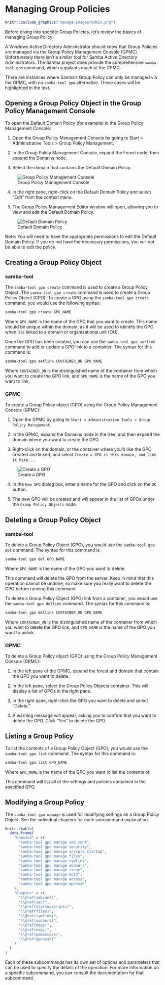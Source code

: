 # Managing Group Policies {#manage}

```r
knitr::include_graphics("manage-images/admin.png")
```

Before diving into specific Group Policies, let's review the basics of managing Group Policy.

A Windows Active Directory Administrator should know that Group Policies are managed via the Group Policy Management Console (GPMC). Unfortunately there isn't a similar tool for Samba Active Directory Administrators. The Samba project does provide the comprehensive `samba-tool gpo` command, which supplants much of the GPMC.

There are instances where Samba's Group Policy can only be managed via the GPMC, with no `samba-tool gpo` alternative. These cases will be highlighted in the text.

## Opening a Group Policy Object in the Group Policy Management Console {#gpopen}

To open the Default Domain Policy (for example) in the Group Policy Management Console:

1. Open the Group Policy Management Console by going to Start > Administrative Tools > Group Policy Management.

2. In the Group Policy Management Console, expand the Forest node, then expand the Domains node.

3. Select the domain that contains the Default Domain Policy.

![Group Policy Management Console](manage-images/gpmc.png)

4. In the right pane, right-click on the Default Domain Policy and select "Edit" from the context menu.

5. The Group Policy Management Editor window will open, allowing you to view and edit the Default Domain Policy.

![Default Domain Policy](manage-images/gpme.png)

Note: You will need to have the appropriate permissions to edit the Default Domain Policy. If you do not have the necessary permissions, you will not be able to edit the policy.

## Creating a Group Policy Object {#gpcreate}

### samba-tool

The `samba-tool gpo create` command is used to create a Group Policy Object.
The `samba-tool gpo create` command is used to create a Group Policy Object (GPO). To create a GPO using the `samba-tool gpo create` command, you would use the following syntax:

```sh
samba-tool gpo create GPO_NAME
```

Where `GPO_NAME` is the name of the GPO that you want to create. This name should be unique within the domain, as it will be used to identify the GPO when it is linked to a domain or organizational unit (OU).

Once the GPO has been created, you can use the `samba-tool gpo setlink` command to add or update a GPO link to a container. The syntax for this command is:

```sh
samba-tool gpo setlink CONTAINER_DN GPO_NAME
```

Where `CONTAINER_DN` is the distinguished name of the container from which you want to create the GPO link, and `GPO_NAME` is the name of the GPO you want to link.

### GPMC

To create a Group Policy object (GPO) using the Group Policy Management Console (GPMC):

1. Open the GPMC by going to `Start > Administrative Tools > Group Policy Management`.

2. In the GPMC, expand the Domains node in the tree, and then expand the domain where you want to create the GPO.

3. Right-click on the domain, or the container where you'd like the GPO created and linked, and select `Create a GPO in this domain, and Link it here...`.

![Create a GPO](manage-images/create.png)

4. In the `New GPO` dialog box, enter a name for the GPO and click on the `OK` button.

5. The new GPO will be created and will appear in the list of GPOs under the `Group Policy Objects` node.

## Deleting a Group Policy Object {#gpdelete}

### samba-tool

To delete a Group Policy Object (GPO), you would use the `samba-tool gpo del` command. The syntax for this command is:

```sh
samba-tool gpo del GPO_NAME
```

Where `GPO_NAME` is the name of the GPO you want to delete.

This command will delete the GPO from the server. Keep in mind that this operation cannot be undone, so make sure you really want to delete the GPO before running this command.

To delete a Group Policy Object (GPO) link from a container, you would use the `samba-tool gpo dellink` command. The syntax for this command is:

```sh
samba-tool gpo dellink CONTAINER_DN GPO_NAME
```

Where `CONTAINER_DN` is the distinguished name of the container from which you want to delete the GPO link, and `GPO_NAME` is the name of the GPO you want to unlink.

### GPMC

To delete a Group Policy object (GPO) using the Group Policy Management Console (GPMC):

1. In the left pane of the GPMC, expand the forest and domain that contain the GPO you want to delete.

2. In the left pane, select the Group Policy Objects container. This will display a list of GPOs in the right pane.

3. In the right pane, right-click the GPO you want to delete and select "Delete."

4. A warning message will appear, asking you to confirm that you want to delete the GPO. Click "Yes" to delete the GPO.

## Listing a Group Policy {#gplist}

To list the contents of a Group Policy Object (GPO), you would use the `samba-tool gpo list` command. The syntax for this command is:

```sh
samba-tool gpo list GPO_NAME
```

Where `GPO_NAME` is the name of the GPO you want to list the contents of.

This command will list all of the settings and policies contained in the specified GPO.

## Modifying a Group Policy {#gpmodify}

The `samba-tool gpo manage` is used for modifying settings on a Group Policy Object. See the individual chapters for each subcommand explanation.

```r
knitr::kable(
  data.frame(
    "Command" = c(
      "samba-tool gpo manage smb_conf",
      "samba-tool gpo manage security",
      "samba-tool gpo manage scripts startup",
      "samba-tool gpo manage files",
      "samba-tool gpo manage symlink",
      "samba-tool gpo manage sudoers",
      "samba-tool gpo manage issue",
      "samba-tool gpo manage motd",
      "samba-tool gpo manage access",
      "samba-tool gpo manage openssh"
    ),
    "Chapter" = c(
      "\\@ref(smbconf)",
      "\\@ref(sec)",
      "\\@ref(startupscripts)",
      "\\@ref(files)",
      "\\@ref(symlink)",
      "\\@ref(sudoers)",
      "\\@ref(msgs)",
      "\\@ref(msgs)",
      "\\@ref(pamaccess)",
      "\\@ref(openssh)"
    )
  )
)
```

Each of these subcommands has its own set of options and parameters that can be used to specify the details of the operation. For more information on a specific subcommand, you can consult the documentation for that subcommand.

